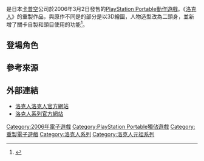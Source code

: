 {{Otheruses|subject=《[[洛克人_(遊戲)|洛克人]]》的重製作品|other=相關系列作品|洛克人系列}}

{{NoteTA
| G1=Games
}}

{{Infobox VG
| title =洛克人洛克人
| image =File:RockmanRockman .jpg
| caption =
| japanese = ロックマンロックマン
| english = Mega Man Powered Up
| genre =[[平台动作游戏|平台动作]]
| platforms = [[PlayStation_Portable|PlayStation Portable]]
| developer =[[卡普空|卡普空]]
| publisher = 卡普空
| producer =北林達也
| director = 松江一樹
| designer = 小牧信介、水野佳祐
| writer   = 
| composer =堀山俊彥
| artist =
| series =[[洛克人系列|洛克人系列]]
| engine =
| modes =[[单人游戏|单人]]
| released    = {{vgr|JP|2006年3月2日|NA|2006年3月14日|EU|2006年3月24日}}
}}

{{Vgname|洛克人洛克人|ja=ロックマンロックマン，Rockman Rockman|en=Mega Man Powered Up|aka=洛克人 威力加强|diff=yes}}是日本[[卡普空|卡普空]]公司於2006年3月2日發售的[[PlayStation_Portable|PlayStation Portable]][[動作遊戲|動作遊戲]]。《[[洛克人_(遊戲)|洛克人]]》的重製作品，與原作不同是的部分是以3D繪圖，人物造型改為二頭身，並新增了關卡自製和頭目使用的功能<ref>{{cite web|title=卡普空公布《洛克人洛克人》優秀玩家編輯關卡|url=https://gnn.gamer.com.tw/5/23915.html|website=巴哈姆特電玩資訊站|language=zh-tw|date=2006-06-28|access-date=2017-12-24|archive-date=2019-06-29|archive-url=https://web.archive.org/web/20190629124027/https://gnn.gamer.com.tw/5/23915.html|dead-url=no}}</ref>。

== 登場角色 ==
{{see also|洛克人元祖系列角色列表}}

==參考來源==
{{reflist}}

== 外部連結==
*[https://web.archive.org/web/20100522225443/http://www.capcom.co.jp/psp_rockman/ 洛克人洛克人官方網站]{{ja}}
*[https://web.archive.org/web/20120611112612/http://www.capcom.co.jp/rockman/ 洛克人系列官方網站]{{ja}}

{{洛克人}}

{{DEFAULTSORT:Rockman Rockman}}
[[Category:2006年電子遊戲|Category:2006年電子遊戲]]
[[Category:PlayStation_Portable獨佔遊戲|Category:PlayStation Portable獨佔遊戲]]
[[Category:重製電子遊戲|Category:重製電子遊戲]]
[[Category:洛克人系列|Category:洛克人系列]]
[[Category:洛克人元祖系列|Category:洛克人元祖系列]]